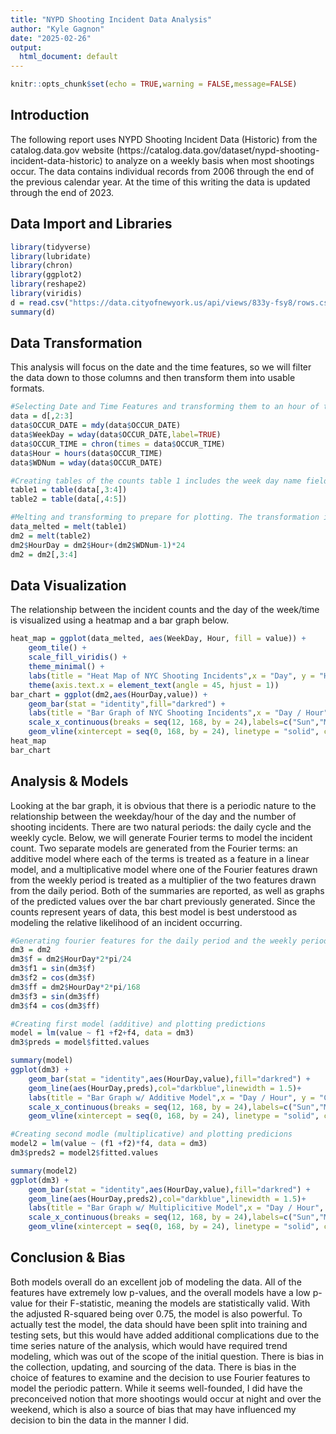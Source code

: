 ---
title: "NYPD Shooting Incident Data Analysis"
author: "Kyle Gagnon"
date: "2025-02-26"
output:
  html_document: default
---

```{r setup, include=FALSE}
knitr::opts_chunk$set(echo = TRUE,warning = FALSE,message=FALSE)
```

## Introduction
The following report uses NYPD Shooting Incident Data (Historic) from the catalog.data.gov website (https://catalog.data.gov/dataset/nypd-shooting-incident-data-historic) to analyze on a weekly basis when most shootings occur. The data contains individual records from 2006 through the end of the previous calendar year. At the time of this writing the data is updated through the end of 2023. 


## Data Import and Libraries
```{r Start,attr.warning=FALSE}
library(tidyverse)
library(lubridate)
library(chron)
library(ggplot2)
library(reshape2)
library(viridis)
d = read.csv("https://data.cityofnewyork.us/api/views/833y-fsy8/rows.csv?accessType=DOWNLOAD")
summary(d)
```

## Data Transformation
This analysis will focus on the date and the time features, so we will filter the data down to those columns and then transform them into usable formats. 
```{r}
#Selecting Date and Time Features and transforming them to an hour of the day feature, week day name and number feature.
data = d[,2:3]  
data$OCCUR_DATE = mdy(data$OCCUR_DATE)
data$WeekDay = wday(data$OCCUR_DATE,label=TRUE)
data$OCCUR_TIME = chron(times = data$OCCUR_TIME)
data$Hour = hours(data$OCCUR_TIME)
data$WDNum = wday(data$OCCUR_DATE)

#Creating tables of the counts table 1 includes the week day name field and table 2 swaps it for the week day number.
table1 = table(data[,3:4])
table2 = table(data[,4:5])

#Melting and transforming to prepare for plotting. The transformation is to create a feature that is an hour code for the time of the week
data_melted = melt(table1)
dm2 = melt(table2)
dm2$HourDay = dm2$Hour+(dm2$WDNum-1)*24
dm2 = dm2[,3:4]
```

## Data Visualization
The relationship between the incident counts and the day of the week/time is visualized using a heatmap and a bar graph below.
```{r}
heat_map = ggplot(data_melted, aes(WeekDay, Hour, fill = value)) +
    geom_tile() +  
    scale_fill_viridis() +
    theme_minimal() +  
    labs(title = "Heat Map of NYC Shooting Incidents",x = "Day", y = "Hour", ftaill = "Count") + 
    theme(axis.text.x = element_text(angle = 45, hjust = 1))
bar_chart = ggplot(dm2,aes(HourDay,value)) +
    geom_bar(stat = "identity",fill="darkred") +
    labs(title = "Bar Graph of NYC Shooting Incidents",x = "Day / Hour", y = "Count") +
    scale_x_continuous(breaks = seq(12, 168, by = 24),labels=c("Sun","Mon","Tue","Wed","Thu","Fri","Sat")) +
    geom_vline(xintercept = seq(0, 168, by = 24), linetype = "solid", color = "black", linewidth = .5)
heat_map
bar_chart
```

## Analysis & Models
Looking at the bar graph, it is obvious that there is a periodic nature to the relationship between the weekday/hour of the day and the number of shooting incidents. There are two natural periods: the daily cycle and the weekly cycle. Below, we will generate Fourier terms to model the incident count. Two separate models are generated from the Fourier terms: an additive model where each of the terms is treated as a feature in a linear model, and a multiplicative model where one of the Fourier features drawn from the weekly period is treated as a multiplier of the two features drawn from the daily period. Both of the summaries are reported, as well as graphs of the predicted values over the bar chart previously generated. Since the counts represent years of data, this best model is best understood as modeling the relative likelihood of an incident occurring. 
```{r}
#Generating fourier features for the daily period and the weekly period
dm3 = dm2
dm3$f = dm2$HourDay*2*pi/24
dm3$f1 = sin(dm3$f)
dm3$f2 = cos(dm3$f)
dm3$ff = dm2$HourDay*2*pi/168
dm3$f3 = sin(dm3$ff)
dm3$f4 = cos(dm3$ff)

#Creating first model (additive) and plotting predictions
model = lm(value ~ f1 +f2+f4, data = dm3)
dm3$preds = model$fitted.values

summary(model)
ggplot(dm3) +
    geom_bar(stat = "identity",aes(HourDay,value),fill="darkred") +
    geom_line(aes(HourDay,preds),col="darkblue",linewidth = 1.5)+
    labs(title = "Bar Graph w/ Additive Model",x = "Day / Hour", y = "Count") +
    scale_x_continuous(breaks = seq(12, 168, by = 24),labels=c("Sun","Mon","Tue","Wed","Thu","Fri","Sat")) +
    geom_vline(xintercept = seq(0, 168, by = 24), linetype = "solid", color = "black", linewidth = .5)

#Creating second modle (multiplicative) and plotting predicions
model2 = lm(value ~ (f1 +f2)*f4, data = dm3)
dm3$preds2 = model2$fitted.values

summary(model2)
ggplot(dm3) +
    geom_bar(stat = "identity",aes(HourDay,value),fill="darkred") +
    geom_line(aes(HourDay,preds2),col="darkblue",linewidth = 1.5)+
    labs(title = "Bar Graph w/ Multiplicitive Model",x = "Day / Hour", y = "Count") +
    scale_x_continuous(breaks = seq(12, 168, by = 24),labels=c("Sun","Mon","Tue","Wed","Thu","Fri","Sat")) +
    geom_vline(xintercept = seq(0, 168, by = 24), linetype = "solid", color = "black", linewidth = .5)
```

## Conclusion & Bias
Both models overall do an excellent job of modeling the data. All of the features have extremely low p-values, and the overall models have a low p-value for their F-statistic, meaning the models are statistically valid. With the adjusted R-squared being over 0.75, the model is also powerful. To actually test the model, the data should have been split into training and testing sets, but this would have added additional complications due to the time series nature of the analysis, which would have required trend modeling, which was out of the scope of the initial question. There is bias in the collection, updating, and sourcing of the data. There is bias in the choice of features to examine and the decision to use Fourier features to model the periodic pattern. While it seems well-founded, I did have the preconceived notion that more shootings would occur at night and over the weekend, which is also a source of bias that may have influenced my decision to bin the data in the manner I did. 